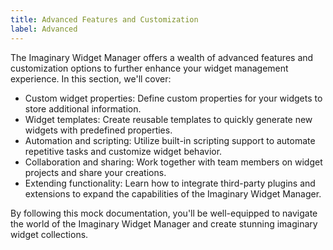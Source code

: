 ```yaml
---
title: Advanced Features and Customization
label: Advanced
---
```


The Imaginary Widget Manager offers a wealth of advanced features and customization options to further enhance your widget management experience. In this section, we'll cover:

- Custom widget properties: Define custom properties for your widgets to store additional information.
- Widget templates: Create reusable templates to quickly generate new widgets with predefined properties.
- Automation and scripting: Utilize built-in scripting support to automate repetitive tasks and customize widget behavior.
- Collaboration and sharing: Work together with team members on widget projects and share your creations.
- Extending functionality: Learn how to integrate third-party plugins and extensions to expand the capabilities of the Imaginary Widget Manager.

By following this mock documentation, you'll be well-equipped to navigate the world of the Imaginary Widget Manager and create stunning imaginary widget collections.